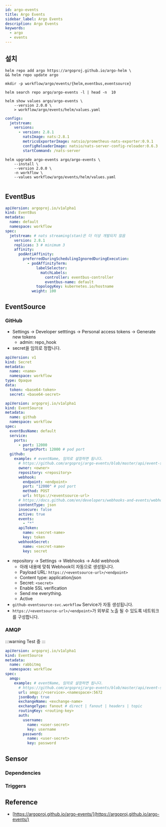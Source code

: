 ```yaml
---
id: argo-events
title: Argo Events
sidebar_label: Argo Events
description: Argo Events
keywords:
  - argo
  - events
---
```



## 설치

```shell
helm repo add argo https://argoproj.github.io/argo-helm \
&& helm repo update argo
```

```shell
mkdir -p workflow/argo/events/{helm,eventbus,eventsource}
```

```shell
helm search repo argo/argo-events -l | head -n  10
```

```shell
helm show values argo/argo-events \
    --version 2.0.0 \
    > workflow/argo/events/helm/values.yaml
```

```yaml title="workflow/argo/events/helm/values.yaml"
configs:
  jetstream:
    versions:
      - version: 2.8.1
        natsImage: nats:2.8.1
        metricsExporterImage: natsio/prometheus-nats-exporter:0.9.1
        configReloaderImage: natsio/nats-server-config-reloader:0.6.3
        startCommand: /nats-server
```

```shell
helm upgrade argo-events argo/argo-events \
    --install \
    --version 2.0.0 \
    -n workflow \
    --values workflow/argo/events/helm/values.yaml
```

<center>
  <Image
    img={require("@site/static/img/mlops/mlops/workflow/argo-events-architecture.jpg")}
    width={750}
  />
</center>

## EventBus

```yaml title="workflow/argo/events/eventbus/default.yaml"
apiVersion: argoproj.io/v1alpha1
kind: EventBus
metadata:
  name: default
  namespace: workflow
spec:
  jetstream: # nats streaming(stan)은 더 이상 개발되지 않음
    version: 2.8.1
    replicas: 3 # minimum 3
    affinity:
      podAntiAffinity:
        preferredDuringSchedulingIgnoredDuringExecution:
          - podAffinityTerm:
              labelSelector:
                matchLabels:
                  controller: eventbus-controller
                  eventbus-name: default
              topologyKey: kubernetes.io/hostname
            weight: 100
```

## EventSource

### GitHub

- Settings -> Developer setttings -> Personal access tokens -> Generate new tokens
  - admin: repo_hook
- secret을 임의로 정합니다.

```yaml
apiVersion: v1
kind: Secret
metadata:
  name: <name>
  namespace: workflow
type: Opaque
data:
  token: <base64-token>
  secret: <base64-secret>
```

```yaml title="workflow/argo/events/eventsource/github.yaml"
apiVersion: argoproj.io/v1alpha1
kind: EventSource
metadata:
  name: github
  namespace: workflow
spec:
  eventBusName: default
  service:
    ports:
      - port: 12000
        targetPort: 12000 # pod port
  github:
    example: # eventName, 임의로 설정하면 됩니다.
      # https://github.com/argoproj/argo-events/blob/master/api/event-source.md#githubeventsource
      owner: <owner>
      repository: <repository>
      webhook:
        endpoint: <endpoint>
        port: "12000" # pod port
        method: POST
        url: https://<eventsource-url>
      # https://docs.github.com/en/developers/webhooks-and-events/webhooks/webhook-events-and-payloads
      contentType: json
      insecure: false
      active: true
      events:
        - "*"
      apiToken:
        name: <secret-name>
        key: token
      webhookSecret:
        name: <secret-name>
        key: secret
```

- repository -> Settings -> Webhooks -> Add webhook
  - 아래 내용에 맞춰 Webhook이 자동으로 생성됩니다.
  - Payload URL: `https://<eventsource-url>/<endpoint>`
  - Content type: application/json
  - Secret: `<secret>`
  - Enable SSL verification
  - Send me everything.
  - Active
- `github-eventsource-svc.workflow` Service가 자동 생성됩니다.
- `https://<eventsource-url>/<endpoint>`가 외부로 노출 될 수 있도록 네트워크를 구성합니다.

### AMQP

:::warning
Test 중
:::

```yaml title="workflow/argo/events/eventsource/rabbitmq.yaml"
apiVersion: argoproj.io/v1alpha1
kind: EventSource
metadata:
  name: rabbitmq
  namespace: workflow
spec:
  amqp:
    example: # eventName, 임의로 설정하면 됩니다.
      # https://github.com/argoproj/argo-events/blob/master/api/event-source.md#amqpeventsource
      url: amqp://<service>.<namespace>:5672
      jsonBody: true
      exchangeName: <exchange-name>
      exchangeType: fanout # direct | fanout | headers | topic
      routingKey: <routing-key>
      auth:
        username:
          name: <user-secret>
          key: username
        password:
          name: <user-secret>
          key: password
```

## Sensor

### Dependencies

### Triggers

## Reference

- [https://argoproj.github.io/argo-events/](https://argoproj.github.io/argo-events/)
